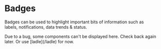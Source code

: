 
# Badges

Badges can be used to highlight important bits of information such as labels, notifications, data trends & status.

<Callout>
  Due to a bug, some components can't be displayed here. Check back again later.
  Or use [ladle](/ladle) for now.
</Callout>
